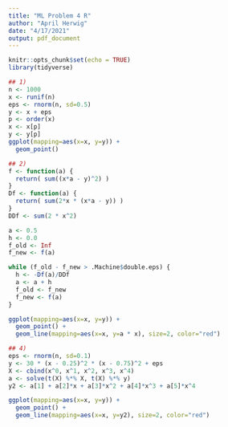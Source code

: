 ---
title: "ML Problem 4 R"
author: "April Herwig"
date: "4/17/2021"
output: pdf_document
---

```{r setup, include=FALSE}
knitr::opts_chunk$set(echo = TRUE)
library(tidyverse)
```

```{r}
## 1)
n <- 1000
x <- runif(n)
eps <- rnorm(n, sd=0.5)
y <- x + eps
p <- order(x)
x <- x[p]
y <- y[p]
ggplot(mapping=aes(x=x, y=y)) + 
  geom_point()
```

```{r}
## 2)
f <- function(a) {
  return( sum((x*a - y)^2) )
}
Df <- function(a) {
  return( sum(2*x * (x*a - y)) )
}
DDf <- sum(2 * x^2)

a <- 0.5
h <- 0.0
f_old <- Inf
f_new <- f(a)

while (f_old - f_new > .Machine$double.eps) { 
  h <- -Df(a)/DDf
  a <- a + h
  f_old <- f_new
  f_new <- f(a)
}

ggplot(mapping=aes(x=x, y=y)) + 
  geom_point() + 
  geom_line(mapping=aes(x=x, y=a * x), size=2, color="red")
```

```{r}
## 4)
eps <- rnorm(n, sd=0.1)
y <- 30 * (x - 0.25)^2 * (x - 0.75)^2 + eps
X <- cbind(x^0, x^1, x^2, x^3, x^4)
a <- solve(t(X) %*% X, t(X) %*% y)
y2 <- a[1] + a[2]*x + a[3]*x^2 + a[4]*x^3 + a[5]*x^4

ggplot(mapping=aes(x=x, y=y)) + 
  geom_point() + 
  geom_line(mapping=aes(x=x, y=y2), size=2, color="red")
```

